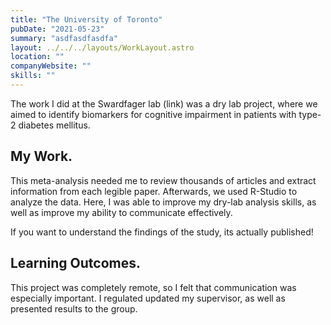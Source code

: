 ```yaml
---
title: "The University of Toronto"
pubDate: "2021-05-23"
summary: "asdfasdfasdfa"
layout: ../../../layouts/WorkLayout.astro
location: ""
companyWebsite: ""
skills: ""
---
```


The work I did at the Swardfager lab (link) was a dry lab project, where we aimed to identify biomarkers for cognitive impairment in patients with type-2 diabetes mellitus.

## My Work.
This meta-analysis needed me to review thousands of articles and extract information from each legible paper. Afterwards, we used R-Studio to analyze the data. Here, I was able to improve my dry-lab analysis skills, as well as improve my ability to communicate effectively. 

If you want to understand the findings of the study, its actually published! 

## Learning Outcomes.

This project was completely remote, so I felt that communication was especially important. I regulated updated my supervisor, as well as presented results to the group. 

